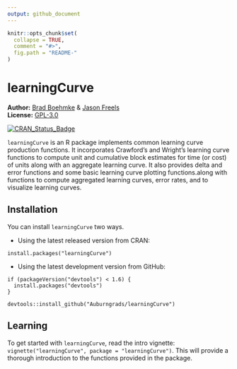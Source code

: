 ```yaml
---
output: github_document
---
```


<!-- README.md is generated from README.Rmd. Please edit that file -->

```r
knitr::opts_chunk$set(
  collapse = TRUE,
  comment = "#>",
  fig.path = "README-"
)
```

# learningCurve

**Author:** [Brad Boehmke](http://bradleyboehmke.github.io/) & [Jason Freels](https://github.com/Auburngrads)<br/>
**License:** [GPL-3.0](https://opensource.org/licenses/GPL-3.0)


[![CRAN_Status_Badge](http://www.r-pkg.org/badges/version/learningCurve)](https://cran.r-project.org/package=learningCurve)


`learningCurve` is an R package implements common learning curve production functions. It incorporates Crawford's and Wright's learning curve functions to compute unit and cumulative block estimates for time (or cost) of units along with an aggregate learning curve. It also provides delta and error functions and some basic learning curve plotting functions.along with functions to compute aggregated learning curves, error rates, and to visualize learning curves.


## Installation

You can install `learningCurve` two ways.

- Using the latest released version from CRAN:

```
install.packages("learningCurve")
```

- Using the latest development version from GitHub:

```
if (packageVersion("devtools") < 1.6) {
  install.packages("devtools")
}

devtools::install_github("Auburngrads/learningCurve")
```

## Learning

To get started with `learningCurve`, read the intro vignette: `vignette("learningCurve", package = "learningCurve")`.  This will provide a thorough introduction to the functions provided in the package.

